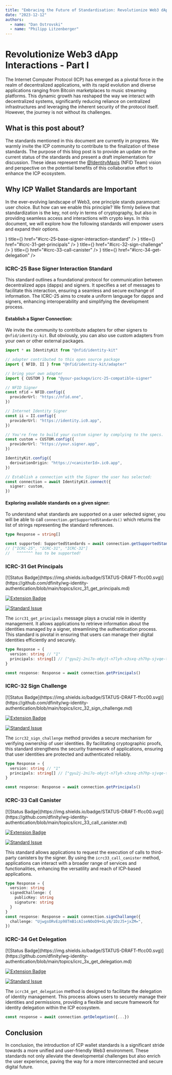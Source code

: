 ```yaml
---
title: "Embracing the Future of Standardisation: Revolutionize Web3 dApp Interactions - Part I"
date: "2023-12-12"
authors:
  - name: "Dan Ostrovski"
  - name: "Philipp Litzenberger"
---
```



# Revolutionize Web3 dApp Interactions - Part I

The Internet Computer Protocol (ICP) has emerged as a pivotal force in the realm of decentralized
applications, with its rapid evolution and diverse applications ranging from Bitcoin marketplaces to
music streaming platforms. This dynamic growth has reshaped the way we interact with decentralized
systems, significantly reducing reliance on centralized infrastructures and leveraging the inherent
security of the protocol itself. However, the journey is not without its challenges.

## What is this post about?

The standards mentioned in this document are currently in progress. We warmly invite the ICP
community to contribute to the finalization of these standards. The purpose of this blog post is to
provide an update on the current status of the standards and present a draft implementation for
discussion. These ideas represent the [@IdentityMaxis](https://twitter.com/IdentityMaxis) (NFID
Team) vision and perspective on the potential benefits of this collaborative effort to enhance the
ICP ecosystem.

## Why ICP Wallet Standards are Important

In the ever-evolving landscape of Web3, one principle stands paramount: user choice. But how can we
enable this principle? We firmly believe that standardization is the key, not only in terms of
cryptography, but also in providing seamless access and interactions with crypto keys. In this
document, we will explore how the following standards will empower users and expand their options.

<Cards>
  <Card
    icon={<CardStackPlusIcon />}
    title={<StandardCard id="ICRC-25" description="Signer Interaction" />}
    href="#icrc-25-base-signer-interaction-standard"
  />
  <Card
    icon={<CardStackPlusIcon />}
    title={<StandardCard id="ICRC-31" description="Get Principals" />}
    href="#icrc-31-get-principals"
  />
  <Card
    icon={<CardStackPlusIcon />}
    title={<StandardCard id="ICRC-32" description="Sign Challenge" />}
    href="#icrc-32-sign-challenge"
  />
  <Card
    icon={<CardStackPlusIcon />}
    title={<StandardCard id="ICRC-33" description="Call Canister" />}
    href="#icrc-33-call-canister"
  />
  <Card
    icon={<CardStackPlusIcon />}
    title={<StandardCard id="ICRC-34" description="Get Delegation" />}
    href="#icrc-34-get-delegation"
  />
</Cards>

### ICRC-25 Base Signer Interaction Standard

This standard outlines a foundational protocol for communication between decentralized apps (dapps)
and signers. It specifies a set of messages to facilitate this interaction, ensuring a seamless and
secure exchange of information. The ICRC-25 aims to create a uniform language for dapps and signers,
enhancing interoperability and simplifying the development process.

#### Establish a Signer Connection:

We invite the community to contribute adapters for other signers to `@nfid/identity-kit`. But
obviously, you can also use custom adapters from your own or other external packages.

```typescript
import * as IdentityKit from "@nfid/identity-kit"

// adapter contributed to this open source package
import { NFID, II } from "@nfid/identity-kit/adapter"

// bring your own adapter
import { CUSTOM } from "@your-package/icrc-25-compatible-signer"

// NFID Signer
const nfid = NFID.config({
  providerUrl: "https://nfid.one",
})

// Internet Identity Signer
const ii = II.config({
  providerUrl: "https://identity.ic0.app",
})

// You're free to build your custom signer by complying to the specs.
const custom = CUSTOM.config({
  providerUrl: "https://your.signer.app",
})

IdentityKit.config({
  derivationOrigin: "https://<canisterId>.ic0.app",
})

// Establish a connection with the Signer the user has selected:
const connection = await IdentityKit.connect({
  signer: custom,
})
```

#### Exploring available standards on a given signer:

To understand what standards are supported on a user selected signer, you will be able to call
`connection.getSupportedStandards()` which returns the list of strings representing the standard
references.

```typescript
type Response = string[]

const supported: SupportedStandards = await connection.getSupportedStandards()
// ["ICRC-25", "ICRC-31", "ICRC-32"]
//   ^^^^^^^ has to be supported!
```

### ICRC-31 Get Principals

<Stack>
[![Status Badge](https://img.shields.io/badge/STATUS-DRAFT-ffcc00.svg)](https://github.com/dfinity/wg-identity-authentication/blob/main/topics/icrc_31_get_principals.md)

[![Extension Badge](https://img.shields.io/badge/Extends-ICRC--25-ffcc222.svg)](https://github.com/dfinity/wg-identity-authentication/blob/main/topics/icrc_25_signer_interaction_standard.md)

[![Standard Issue](https://img.shields.io/badge/ISSUE-ICRC--31-blue?logo=github)](https://github.com/dfinity/wg-identity-authentication/issues/112)
</Stack>

The `icrc31_get_principals` message plays a crucial role in identity management. It allows
applications to retrieve information about the identities managed by a signer, streamlining the
authentication process. This standard is pivotal in ensuring that users can manage their digital
identities efficiently and securely.

```typescript
type Response = {
  version: string // "1"
  principals: string[] // ["gyu2j-2ni7o-o6yjt-n7lyh-x3sxq-zh7hp-sjvqe-t7oul-4eehb-2gvtt-Jae"]
}

const response: Response = await connection.getPrincipals()
```

### ICRC-32 Sign Challenge

<Stack>
[![Status Badge](https://img.shields.io/badge/STATUS-DRAFT-ffcc00.svg)](https://github.com/dfinity/wg-identity-authentication/blob/main/topics/icrc_32_sign_challenge.md)

[![Extension Badge](https://img.shields.io/badge/Extends-ICRC--25-ffcc222.svg)](https://github.com/dfinity/wg-identity-authentication/blob/main/topics/icrc_25_signer_interaction_standard.md)

[![Standard Issue](https://img.shields.io/badge/ISSUE-ICRC--32-blue?logo=github)](https://github.com/dfinity/wg-identity-authentication/issues/113)
</Stack>


The `icrc32_sign_challenge` method provides a secure mechanism for verifying ownership of user
identities. By facilitating cryptographic proofs, this standard strengthens the security framework
of applications, ensuring that user identities are protected and authenticated reliably.

```typescript
type Response = {
  version: string // "1"
  principals: string[] // ["gyu2j-2ni7o-o6yjt-n7lyh-x3sxq-zh7hp-sjvqe-t7oul-4eehb-2gvtt-Jae"]
}

const response: Response = await connection.getPrincipals()
```

### ICRC-33 Call Canister

<Stack>
[![Status Badge](https://img.shields.io/badge/STATUS-DRAFT-ffcc00.svg)](https://github.com/dfinity/wg-identity-authentication/blob/main/topics/icrc_33_call_canister.md)

[![Extension Badge](https://img.shields.io/badge/Extends-ICRC--25-ffcc222.svg)](https://github.com/dfinity/wg-identity-authentication/blob/main/topics/icrc_25_signer_interaction_standard.md)

[![Standard Issue](https://img.shields.io/badge/ISSUE-ICRC--33-blue?logo=github)](https://github.com/dfinity/wg-identity-authentication/issues/114)
</Stack>


This standard allows applications to request the execution of calls to third-party canisters by the
signer. By using the `icrc33_call_canister` method, applications can interact with a broader range
of services and functionalities, enhancing the versatility and reach of ICP-based applications.

```typescript
type Response = {
  version: string
  signedChallenge: {
    publicKey: string
    signature: string
  }
}
const response: Response = await connection.signChallange({
  challenge: "UjwgsORvEzp98TmB1cAIseNOoD9+GLyN/1DzJ5+jxZM=",
})
```

### ICRC-34 Get Delegation

<Stack>
[![Status Badge](https://img.shields.io/badge/STATUS-DRAFT-ffcc00.svg)](https://github.com/dfinity/wg-identity-authentication/blob/main/topics/icrc_3x_get_delegation.md)

[![Extension Badge](https://img.shields.io/badge/Extends-ICRC--25-ffcc222.svg)](https://github.com/dfinity/wg-identity-authentication/blob/main/topics/icrc_25_signer_interaction_standard.md)

[![Standard Issue](https://img.shields.io/badge/ISSUE-ICRC--34-blue?logo=github)](https://github.com/dfinity/wg-identity-authentication/issues/115)
</Stack>


The `icrc34_get_delegation` method is designed to facilitate the delegation of identity management.
This process allows users to securely manage their identities and permissions, providing a flexible
and secure framework for identity delegation within the ICP ecosystem.

```typescript
const response = await connection.getDelegation({...})
```

## Conclusion

In conclusion, the introduction of ICP wallet standards is a significant stride towards a more
unified and user-friendly Web3 environment. These standards not only alleviate the developmental
challenges but also enrich the user experience, paving the way for a more interconnected and secure
digital future.
